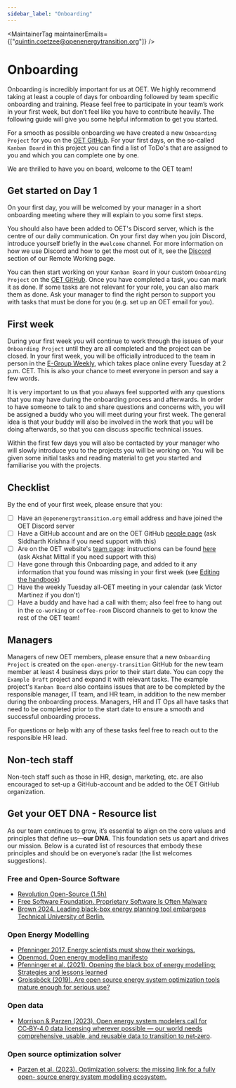 ```yaml
---
sidebar_label: "Onboarding"
---
```



<MaintainerTag maintainerEmails={["quintin.coetzee@openenergytransition.org"]} />

# Onboarding

Onboarding is incredibly important for us at OET. We highly recommend taking at least a couple of days for onboarding followed by team specific onboarding and training. 
Please feel free to participate in your team’s work in your first week, but don’t feel like you have to contribute heavily. 
The following guide will give you some helpful information to get you started. 

For a smooth as possible onboarding we have created a new `Onboarding Project` for you on the [OET GitHub](https://github.com/orgs/open-energy-transition/projects).
For your first days, on the so-called `Kanban Board` in this project you can find a list of ToDo's that are assigned to you and which you can complete one by one.

We are thrilled to have you on board, welcome to the OET team!

## Get started on Day 1

On your first day, you will be welcomed by your manager in a short onboarding meeting where they will explain to you some first steps.

You should also have been added to OET's Discord server, which is the centre of our daily communication. 
On your first day when you join Discord, introduce yourself briefly in the `#welcome` channel.
For more information on how we use Discord and how to get the most out of it, see the [Discord](docs/Company/RemoteWorking.mdx#discord) section of our Remote Working page.

You can then start working on your `Kanban Board` in your custom `Onboarding Project` on the [OET GitHub](https://github.com/orgs/open-energy-transition/projects).
Once you have completed a task, you can mark it as done. If some tasks are not relevant for your role, you can also mark them as done.
Ask your manager to find the right person to support you with tasks that must be done for you (e.g. set up an OET email for you).

## First week

During your first week you will continue to work through the issues of your `Onboarding Project` until they are all completed and the project can be closed.
In your first week, you will be officially introduced to the team in person in the [E-Group Weekly](docs/Company/EGroupWeekly.mdx), which takes place online every Tuesday at 2 p.m. CET.
This is also your chance to meet everyone in person and say a few words.

It is very important to us that you always feel supported with any questions that you may have during the onboarding process and afterwards. 
In order to have someone to talk to and share questions and concerns with, you will be assigned a buddy who you will meet during your first week. 
The general idea is that your buddy will also be involved in the work that you will be doing afterwards, so that you can discuss specific technical issues.

Within the first few days you will also be contacted by your manager who will slowly introduce you to the projects you will be working on. 
You will be given some initial tasks and reading material to get you started and familiarise you with the projects.

## Checklist

By the end of your first week, please ensure that you:
- [ ] Have an `@openenergytransition.org` email address and have joined the OET Discord server
- [ ] Have a GitHub account and are on the OET GitHub [people page](https://github.com/orgs/open-energy-transition/people) (ask Siddharth Krishna if you need support with this)
- [ ] Are on the OET website's [team page](https://openenergytransition.org/about-us.html#team): instructions can be found [here](https://github.com/open-energy-transition/oet-data-bank) (ask Akshat Mittal if you need support with this)
- [ ] Have gone through this Onboarding page, and added to it any information that you found was missing in your first week (see [Editing the handbook](docs/Handbook/EditingTheHandbook.mdx))
- [ ] Have the weekly Tuesday all-OET meeting in your calendar (ask Victor Martinez if you don't)
- [ ] Have a buddy and have had a call with them; also feel free to hang out in the `co-working` or `coffee-room` Discord channels to get to know the rest of the OET team!

## Managers

Managers of new OET members, please ensure that a new `Onboarding Project` is created on the `open-energy-transition` GitHub for the new team member at least 4 business days prior to their start date. 
You can copy the `Example Draft` project and expand it with relevant tasks.
The example project's `Kanban Board` also contains issues that are to be completed by the responsible manager, IT team, and HR team, in addition to the new member during the onboarding process.
Managers, HR and IT Ops all have tasks that need to be completed prior to the start date to ensure a smooth and successful onboarding process. 

For questions or help with any of these tasks feel free to reach out to the responsible HR lead.

## Non-tech staff

Non-tech staff such as those in HR, design, marketing, etc. are also encouraged to set-up a GitHub-account and be added to the OET GitHub organization.


## Get your OET DNA - Resource list
As our team continues to grow, it’s essential to align on the core values and principles that define us—**our DNA**. This foundation sets us apart and drives our mission. Below is a curated list of resources that embody these principles and should be on everyone’s radar (the list welcomes suggestions).

### Free and Open-Source Software
- [Revolution Open-Source (1.5h)](https://www.youtube.com/watch?v=k0RYQVkQmWU)
- [Free Software Foundation. Proprietary Software Is Often Malware](https://www.gnu.org/proprietary/proprietary.html)
- [Brown 2024. Leading black-box energy planning tool embargoes Technical University of Berlin.](https://www.linkedin.com/posts/tom-brown-226b191a0_freethemodels-activity-7265653451135635456-xkQT?)

### Open Energy Modelling
- [Pfenninger 2017. Energy scientists must show their workings.](https://www.nature.com/articles/542393a)
- [Openmod. Open energy modelling manifesto](https://openmod-initiative.org/manifesto.html)
- [Pfenninger et al. (2021). Opening the black box of energy modelling: Strategies and lessons learned](https://www.sciencedirect.com/science/article/pii/S2211467X17300809)
- [Groissböck (2019). Are open source energy system optimization tools mature enough for serious use?](https://www.sciencedirect.com/science/article/abs/pii/S1364032118307743)

### Open data
- [Morrison & Parzen (2023). Open energy system modelers call for CC‑BY‑4.0 data licensing wherever possible — our world needs comprehensive, usable, and reusable data to transition to net‑zero](https://forum.openmod.org/t/open-letter-calling-for-cc-by-4-0-licenses-on-structured-information-describing-energy-systems/3578).

### Open source optimization solver
- [Parzen et al. (2023). Optimization solvers: the missing link for a fully open- source energy system modelling ecosystem.](https://zenodo.org/records/12703174)
